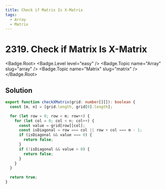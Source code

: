 ```yaml
---
title: Check if Matrix Is X-Matrix
tags:
  - Array
  - Matrix
---
```


# 2319. Check if Matrix Is X-Matrix

<Badge.Root>
  <Badge.Level level="easy" />
  <Badge.Topic name="Array" slug="array" />
  <Badge.Topic name="Matrix" slug="matrix" />
</Badge.Root>

## Solution

```typescript filename="solution.ts" copy
export function checkXMatrix(grid: number[][]): boolean {
  const [m, n] = [grid.length, grid[0].length];

  for (let row = 0; row < m; row++) {
    for (let col = 0; col < n; col++) {
      const value = grid[row][col];
      const isDiagonal = row === col || row + col === m - 1;
      if (isDiagonal && value === 0) {
        return false;
      }
      if (!isDiagonal && value > 0) {
        return false;
      }
    }
  }

  return true;
}
```

<ProblemLink
  codingSite="leetcode"
  href="https://leetcode.com/problems/check-if-matrix-is-x-matrix"
  title="Check if Matrix Is X-Matrix"
/>
